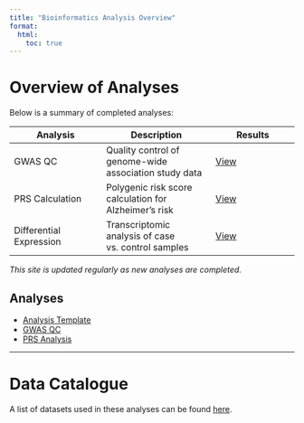 ```yaml
---
title: "Bioinformatics Analysis Overview"
format:
  html:
    toc: true
---
```



# Overview of Analyses

Below is a summary of completed analyses:

| Analysis | Description | Results |
|----------|------------|---------|
| GWAS QC  | Quality control of genome-wide association study data | [View](gwas.qmd) |
| PRS Calculation | Polygenic risk score calculation for Alzheimer's risk | [View](prs.qmd) |
| Differential Expression | Transcriptomic analysis of case vs. control samples | [View](de_analysis.qmd) |

_This site is updated regularly as new analyses are completed._

## Analyses
- [Analysis Template](analysis/analysis_template.html)
- [GWAS QC](analysis/gwas_qc.html)
- [PRS Analysis](analysis/prs_analysis.html)


---

# Data Catalogue

A list of datasets used in these analyses can be found [here](data_catalogue.qmd).
